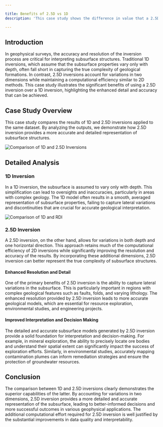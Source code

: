 ```yaml
---

title: Benefits of 2.5D vs 1D
description: 'This case study shows the difference in value that a 2.5D inversion can provide vs a 1D inversion from the same data.'

---
```


## Introduction

In geophysical surveys, the accuracy and resolution of the inversion process are critical for interpreting subsurface structures. Traditional 1D inversions, which assume that the subsurface properties vary only with depth, often fall short in capturing the true complexity of geological formations. In contrast, 2.5D inversions account for variations in two dimensions while maintaining a computational efficiency similar to 2D methods. This case study illustrates the significant benefits of using a 2.5D inversion over a 1D inversion, highlighting the enhanced detail and accuracy that can be achieved.

## Case Study Overview

This case study compares the results of 1D and 2.5D inversions applied to the same dataset. By analyzing the outputs, we demonstrate how 2.5D inversion provides a more accurate and detailed representation of subsurface structures.

<Frame caption="1D vs 2.5D Inversion">
  <img src="/images/1d.png" alt="Comparison of 1D and 2.5D Inversions" />
</Frame>

## Detailed Analysis

### 1D Inversion

In a 1D inversion, the subsurface is assumed to vary only with depth. This simplification can lead to oversights and inaccuracies, particularly in areas with complex geology. The 1D model often results in a smooth, averaged representation of subsurface properties, failing to capture lateral variations and discontinuities that are crucial for accurate geological interpretation.

<Frame caption="1D vs RDI">
  <img src="/images/rdi.png" alt="Comparison of 1D and RDI" />
</Frame>

### 2.5D Inversion

A 2.5D inversion, on the other hand, allows for variations in both depth and one horizontal direction. This approach retains much of the computational efficiency of 2D inversions while significantly improving the resolution and accuracy of the results. By incorporating these additional dimensions, 2.5D inversion can better represent the true complexity of subsurface structures.

#### Enhanced Resolution and Detail

One of the primary benefits of 2.5D inversion is the ability to capture lateral variations in the subsurface. This is particularly important in regions with complex geological features such as faults, folds, and varying lithology. The enhanced resolution provided by 2.5D inversion leads to more accurate geological models, which are essential for resource exploration, environmental studies, and engineering projects.

#### Improved Interpretation and Decision Making

The detailed and accurate subsurface models generated by 2.5D inversion provide a solid foundation for interpretation and decision-making. For example, in mineral exploration, the ability to precisely locate ore bodies and understand their spatial extent can significantly impact the success of exploration efforts. Similarly, in environmental studies, accurately mapping contamination plumes can inform remediation strategies and ensure the protection of groundwater resources.

## Conclusion

The comparison between 1D and 2.5D inversions clearly demonstrates the superior capabilities of the latter. By accounting for variations in two dimensions, 2.5D inversion provides a more detailed and accurate representation of the subsurface, leading to better-informed decisions and more successful outcomes in various geophysical applications. The additional computational effort required for 2.5D inversion is well justified by the substantial improvements in data quality and interpretability.